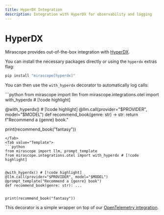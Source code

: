 ```yaml
---
title: HyperDX Integration
description: Integration with HyperDX for observability and logging
---
```


# HyperDX

Mirascope provides out-of-the-box integration with [HyperDX](https://hyperdx.io/).

You can install the necessary packages directly or using the `hyperdx` extras flag:

```bash
pip install "mirascope[hyperdx]"
```

You can then use the `with_hyperdx` decorator to automatically log calls:

<TabbedSection>
<Tab value="Shorthand">
```python
from mirascope import llm
from mirascope.integrations.otel import with_hyperdx # [!code highlight]


@with_hyperdx() # [!code highlight]
@llm.call(provider="$PROVIDER", model="$MODEL")
def recommend_book(genre: str) -> str:
    return f"Recommend a {genre} book."


print(recommend_book("fantasy"))

```
</Tab>
<Tab value="Template">
```python
from mirascope import llm, prompt_template
from mirascope.integrations.otel import with_hyperdx # [!code highlight]


@with_hyperdx() # [!code highlight]
@llm.call(provider="$PROVIDER", model="$MODEL")
@prompt_template("Recommend a {genre} book")
def recommend_book(genre: str): ...


print(recommend_book("fantasy"))

```
</Tab>
</TabbedSection>

This decorator is a simple wrapper on top of our [OpenTelemetry integration](/docs/mirascope/integrations/otel).